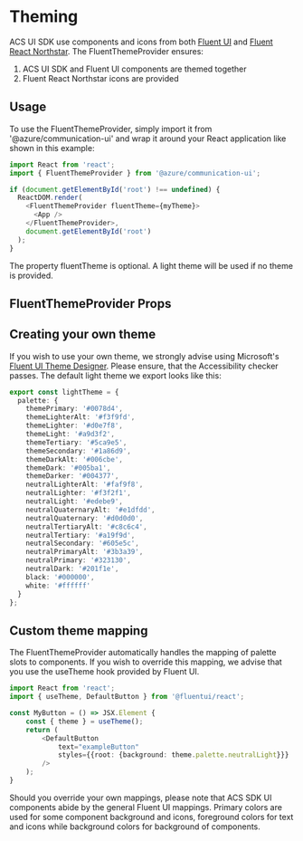 
<Meta title="Theming" />

# Theming

ACS UI SDK use components and icons from both [Fluent UI](https://developer.microsoft.com/en-us/fluentui#/controls/web)
and [Fluent React Northstar](https://fluentsite.z22.web.core.windows.net/0.53.0). The FluentThemeProvider ensures:

1. ACS UI SDK and Fluent UI components are themed together
2. Fluent React Northstar icons are provided

## Usage

To use the FluentThemeProvider, simply import it from '@azure/communication-ui' and wrap it around your React
application like shown in this example:

```typescript
import React from 'react';
import { FluentThemeProvider } from '@azure/communication-ui';

if (document.getElementById('root') !== undefined) {
  ReactDOM.render(
    <FluentThemeProvider fluentTheme={myTheme}>
      <App />
    </FluentThemeProvider>,
    document.getElementById('root')
  );
}
```

The property fluentTheme is optional. A light theme will be used if no theme is provided.

## FluentThemeProvider Props

<Props of={FluentThemeProvider} />

## Creating your own theme

If you wish to use your own theme, we strongly advise using Microsoft's [Fluent UI Theme Designer](https://fabricweb.z5.web.core.windows.net/pr-deploy-site/refs/heads/7.0/theming-designer/index.html).
Please ensure, that the Accessibility checker passes. The default light theme we export looks like this:

```typescript
export const lightTheme = {
  palette: {
    themePrimary: '#0078d4',
    themeLighterAlt: '#f3f9fd',
    themeLighter: '#d0e7f8',
    themeLight: '#a9d3f2',
    themeTertiary: '#5ca9e5',
    themeSecondary: '#1a86d9',
    themeDarkAlt: '#006cbe',
    themeDark: '#005ba1',
    themeDarker: '#004377',
    neutralLighterAlt: '#faf9f8',
    neutralLighter: '#f3f2f1',
    neutralLight: '#edebe9',
    neutralQuaternaryAlt: '#e1dfdd',
    neutralQuaternary: '#d0d0d0',
    neutralTertiaryAlt: '#c8c6c4',
    neutralTertiary: '#a19f9d',
    neutralSecondary: '#605e5c',
    neutralPrimaryAlt: '#3b3a39',
    neutralPrimary: '#323130',
    neutralDark: '#201f1e',
    black: '#000000',
    white: '#ffffff'
  }
};
```

## Custom theme mapping

The FluentThemeProvider automatically handles the mapping of palette slots to components. If you wish to
override this mapping, we advise that you use the useTheme hook provided by Fluent UI.

```typescript
import React from 'react';
import { useTheme, DefaultButton } from '@fluentui/react';

const MyButton = () => JSX.Element {
    const { theme } = useTheme();
    return (
        <DefaultButton
            text="exampleButton"
            styles={{root: {background: theme.palette.neutralLight}}}
        />
    );
}

```

Should you override your own mappings, please note that ACS SDK UI components abide by the general Fluent UI
mappings. Primary colors are used for some component background and icons, foreground colors for text and icons
while background colors for background of components.
